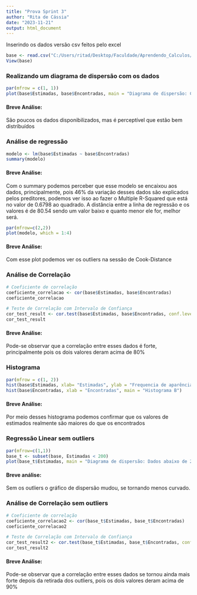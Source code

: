 ```yaml
---
title: "Prova Sprint 3"
author: "Rita de Cássia"
date: "2023-11-21"
output: html_document
---
```


Inserindo os dados versão csv feitos pelo excel
```r
base <- read.csv("C:/Users/ritad/Desktop/Faculdade/Aprendendo_Calculos/Aulas de R/Prova_CalculoS3/Dados_prova_calorias.csv", sep=";")
View(base)
```

### Realizando um diagrama de dispersão com os dados 
```r
par(mfrow = c(1, 1))
plot(base$Estimadas, base$Encontradas, main = "Diagrama de dispersão: Calorias", xlab = "Estimadas", ylab="Encontradas")
```

#### Breve Análise:
São poucos os dados disponibilizados, mas é perceptível que estão bem distribuídos

### Análise de regressão
```r
modelo <- lm(base$Estimadas ~ base$Encontradas)
summary(modelo)
```

#### Breve Análise:
Com o summary podemos perceber que esse modelo se encaixou aos dados, principalmente, pois 46% da variação desses dados são explicados pelos preditores, podemos ver isso ao fazer o Multiple R-Squared que está no valor de 0.6798 ao quadrado.
A distância entre a linha de regressão e os valores é de 80.54 sendo um valor baixo e quanto menor ele for, melhor será.

```r
par(mfrow=c(2,2))
plot(modelo, which = 1:4)

```

#### Breve Análise:
Com esse plot podemos ver os outliers na sessão de Cook-Distance

### Análise de Correlação

```r
# Coeficiente de correlação
coeficiente_correlacao <- cor(base$Estimadas, base$Encontradas)
coeficiente_correlacao

# Teste de Correlação com Intervalo de Confiança
cor_test_result <- cor.test(base$Estimadas, base$Encontradas, conf.level = 0.95)
cor_test_result
```

#### Breve Análise:

Pode-se observar que a correlação entre esses dados é forte, principalmente pois os dois valores deram acima de 80%

### Histograma 
```r
par(mfrow = c(1, 2))
hist(base$Estimadas, xlab= "Estimadas", ylab = "Frequencia de aparência dos valores da base", main = "Histograma A")
hist(base$Encontradas, xlab = "Encontradas", main = "Histograma B")
```

#### Breve Análise:
Por meio desses histograma podemos confirmar que os valores de estimados realmente são maiores do que os encontrados

### Regressão Linear sem outliers

```r
par(mfrow=c(1,1))
base_t <- subset(base, Estimadas < 200)
plot(base_t$Estimadas, main = "Diagrama de dispersão: Dados abaixo de 200 calorias", ylab = "Estimadas")
```

#### Breve análise:
Sem os outliers o gráfico de dispersão mudou, se tornando menos curvado.

### Análise de Correlação sem outliers

```r
# Coeficiente de correlação
coeficiente_correlacao2 <- cor(base_t$Estimadas, base_t$Encontradas)
coeficiente_correlacao2

# Teste de Correlação com Intervalo de Confiança
cor_test_result2 <- cor.test(base_t$Estimadas, base_t$Encontradas, conf.level = 0.95)
cor_test_result2
```

#### Breve Análise:

Pode-se observar que a correlação entre esses dados se tornou ainda mais forte depois da retirada dos outliers, pois os dois valores deram acima de 90%
